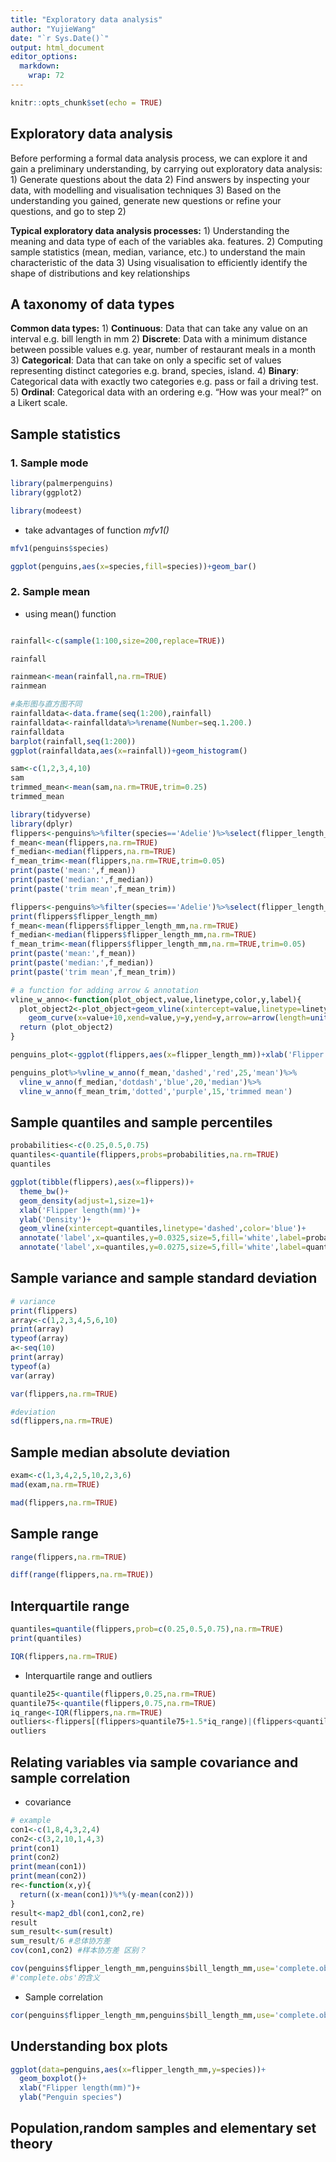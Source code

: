 ```yaml
---
title: "Exploratory data analysis"
author: "YujieWang"
date: "`r Sys.Date()`"
output: html_document
editor_options: 
  markdown: 
    wrap: 72
---
```


```r
knitr::opts_chunk$set(echo = TRUE)
```

## Exploratory data analysis

Before performing a formal data analysis process, we can explore it and
gain a preliminary understanding, by carrying out exploratory data
analysis: 1) Generate questions about the data 2) Find answers by
inspecting your data, with modelling and visualisation techniques 3)
Based on the understanding you gained, generate new questions or refine
your questions, and go to step 2)

**Typical exploratory data analysis processes:** 1) Understanding the
meaning and data type of each of the variables aka. features. 2)
Computing sample statistics (mean, median, variance, etc.) to understand
the main characteristic of the data 3) Using visualisation to
efficiently identify the shape of distributions and key relationships

## A taxonomy of data types

**Common data types:** 1) **Continuous**: Data that can take any value
on an interval e.g. bill length in mm 2) **Discrete**: Data with a
minimum distance between possible values e.g. year, number of restaurant
meals in a month 3) **Categorical**: Data that can take on only a
specific set of values representing distinct categories e.g. brand,
species, island. 4) **Binary**: Categorical data with exactly two
categories e.g. pass or fail a driving test. 5) **Ordinal**: Categorical
data with an ordering e.g. "How was your meal?" on a Likert scale.

## Sample statistics

### 1. Sample mode

```r
library(palmerpenguins)
library(ggplot2)
```

```r
library(modeest)
```

-   take advantages of function *mfv1()*

```r
mfv1(penguins$species)
```

```r
ggplot(penguins,aes(x=species,fill=species))+geom_bar()
```

### 2. Sample mean

-   using mean() function

```r
```

```r
rainfall<-c(sample(1:100,size=200,replace=TRUE))

rainfall
```

```r
rainmean<-mean(rainfall,na.rm=TRUE)
rainmean
```

```r
#条形图与直方图不同
rainfalldata<-data.frame(seq(1:200),rainfall)
rainfalldata<-rainfalldata%>%rename(Number=seq.1.200.)
rainfalldata
barplot(rainfall,seq(1:200))
ggplot(rainfalldata,aes(x=rainfall))+geom_histogram()
```

```r
sam<-c(1,2,3,4,10)
sam
trimmed_mean<-mean(sam,na.rm=TRUE,trim=0.25)
trimmed_mean
```

```r
library(tidyverse)
library(dplyr)
flippers<-penguins%>%filter(species=='Adelie')%>%select(flipper_length_mm)%>%unlist()%>%as.vector()
f_mean<-mean(flippers,na.rm=TRUE)
f_median<-median(flippers,na.rm=TRUE)
f_mean_trim<-mean(flippers,na.rm=TRUE,trim=0.05)
print(paste('mean:',f_mean))
print(paste('median:',f_median))
print(paste('trim mean',f_mean_trim))
```

```r
flippers<-penguins%>%filter(species=='Adelie')%>%select(flipper_length_mm)
print(flippers$flipper_length_mm)
f_mean<-mean(flippers$flipper_length_mm,na.rm=TRUE)
f_median<-median(flippers$flipper_length_mm,na.rm=TRUE)
f_mean_trim<-mean(flippers$flipper_length_mm,na.rm=TRUE,trim=0.05)
print(paste('mean:',f_mean))
print(paste('median:',f_median))
print(paste('trim mean',f_mean_trim))
```

```r
# a function for adding arrow & annotation
vline_w_anno<-function(plot_object,value,linetype,color,y,label){
  plot_object2<-plot_object+geom_vline(xintercept=value,linetype=linetype,color=color,size=1.5)+
    geom_curve(x=value+10,xend=value,y=y,yend=y,arrow=arrow(length=unit(0.5,'cm')))+geom_text(x=value+10,y=y,label=label,color=color)
  return (plot_object2)
}

penguins_plot<-ggplot(flippers,aes(x=flipper_length_mm))+xlab('Flipper length(mm)')+geom_histogram(binwidth=2)

penguins_plot%>%vline_w_anno(f_mean,'dashed','red',25,'mean')%>%
  vline_w_anno(f_median,'dotdash','blue',20,'median')%>%
  vline_w_anno(f_mean_trim,'dotted','purple',15,'trimmed mean')
```

## Sample quantiles and sample percentiles

```r
probabilities<-c(0.25,0.5,0.75)
quantiles<-quantile(flippers,probs=probabilities,na.rm=TRUE)
quantiles
```

```r
ggplot(tibble(flippers),aes(x=flippers))+
  theme_bw()+
  geom_density(adjust=1,size=1)+
  xlab('Flipper length(mm)')+
  ylab('Density')+
  geom_vline(xintercept=quantiles,linetype='dashed',color='blue')+
  annotate('label',x=quantiles,y=0.0325,size=5,fill='white',label=probabilities)+
  annotate('label',x=quantiles,y=0.0275,size=5,fill='white',label=quantiles)
```

## Sample variance and sample standard deviation

```r
# variance
print(flippers)
array<-c(1,2,3,4,5,6,10)
print(array)
typeof(array)
a<-seq(10)
print(array)
typeof(a)
var(array)

var(flippers,na.rm=TRUE)
```

```r
#deviation
sd(flippers,na.rm=TRUE)
```

## Sample median absolute deviation

```r
exam<-c(1,3,4,2,5,10,2,3,6)
mad(exam,na.rm=TRUE)
```

```r
mad(flippers,na.rm=TRUE)
```

## Sample range

```r
range(flippers,na.rm=TRUE)
```

```r
diff(range(flippers,na.rm=TRUE))
```

## Interquartile range

```r
quantiles=quantile(flippers,prob=c(0.25,0.5,0.75),na.rm=TRUE)
print(quantiles)
```

```r
IQR(flippers,na.rm=TRUE)
```

-   Interquartile range and outliers

```r
quantile25<-quantile(flippers,0.25,na.rm=TRUE)
quantile75<-quantile(flippers,0.75,na.rm=TRUE)
iq_range<-IQR(flippers,na.rm=TRUE)
outliers<-flippers[(flippers>quantile75+1.5*iq_range)|(flippers<quantile25-1.5*iq_range)]
outliers
```

## Relating variables via sample covariance and sample correlation

-   covariance

```r
# example
con1<-c(1,8,4,3,2,4)
con2<-c(3,2,10,1,4,3)
print(con1)
print(con2)
print(mean(con1))
print(mean(con2))
re<-function(x,y){
  return((x-mean(con1))%*%(y-mean(con2)))
}
result<-map2_dbl(con1,con2,re)
result
sum_result<-sum(result)
sum_result/6 #总体协方差
cov(con1,con2) #样本协方差 区别？
```

```r
cov(penguins$flipper_length_mm,penguins$bill_length_mm,use='complete.obs')
#'complete.obs'的含义
```

-   Sample correlation

```r
cor(penguins$flipper_length_mm,penguins$bill_length_mm,use='complete.obs')
```

## Understanding box plots

```r
ggplot(data=penguins,aes(x=flipper_length_mm,y=species))+
  geom_boxplot()+
  xlab("Flipper length(mm)")+
  ylab("Penguin species")
```

## Population,random samples and elementary set theory
